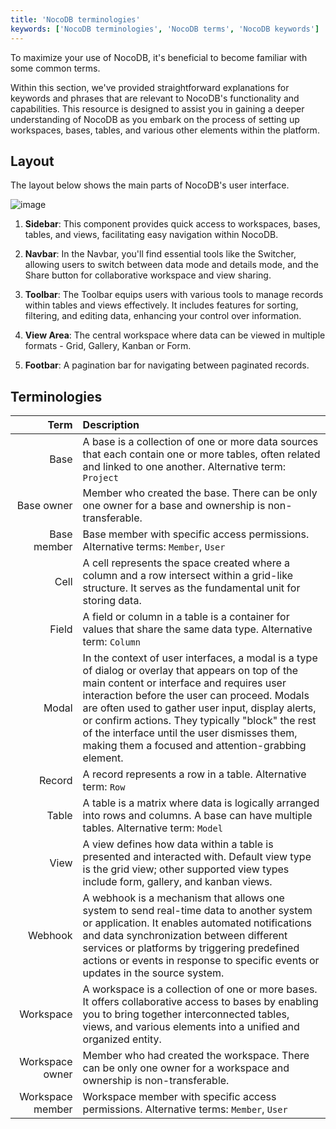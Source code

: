 ```yaml
---
title: 'NocoDB terminologies'
keywords: ['NocoDB terminologies', 'NocoDB terms', 'NocoDB keywords']
---
```



To maximize your use of NocoDB, it's beneficial to become familiar with some common terms.

Within this section, we've provided straightforward explanations for keywords and phrases that are relevant to NocoDB's functionality and capabilities. This resource is designed to assist you in gaining a deeper understanding of NocoDB as you embark on the process of setting up workspaces, bases, tables, and various other elements within the platform.

[//]: # (TBD : Link)

## Layout

The layout below shows the main parts of NocoDB's user interface.

![image](/img/v2/layout-overview.png)

1. **Sidebar**: This component provides quick access to workspaces, bases, tables, and views, facilitating easy navigation within NocoDB.

2. **Navbar**: In the Navbar, you'll find essential tools like the Switcher, allowing users to switch between data mode and details mode, and the Share button for collaborative workspace and view sharing.

3. **Toolbar**: The Toolbar equips users with various tools to manage records within tables and views effectively. It includes features for sorting, filtering, and editing data, enhancing your control over information.

4. **View Area**: The central workspace where data can be viewed in multiple formats - Grid, Gallery, Kanban or Form.

5. **Footbar**: A pagination bar for navigating between paginated records.

## Terminologies

|             Term | Description                                                                                                                                                                                                                                                                                                                                                                                                    |
|-----------------:|:---------------------------------------------------------------------------------------------------------------------------------------------------------------------------------------------------------------------------------------------------------------------------------------------------------------------------------------------------------------------------------------------------------------|
|             Base | A base is a collection of one or more data sources that each contain one or more tables, often related and linked to one another. Alternative term: `Project`                                                                                                                                                                                                                                                                                              |
|       Base owner | Member who created the base. There can be only one owner for a base and ownership is non-transferable.                                                                                                                                                                                                                                                                                                            |
|      Base member | Base member with specific access permissions. Alternative terms: `Member`, `User`                                                                                                                                                                                                                                                                                                                                 |
|             Cell | A cell represents the space created where a column and a row intersect within a grid-like structure. It serves as the fundamental unit for storing data.                                                                                                                                                                                                                                                        |
|           Field | A field or column in a table is a container for values that share the same data type. Alternative term: `Column`                                                                                                                                                                                                                                                                                                |
|            Modal | In the context of user interfaces, a modal is a type of dialog or overlay that appears on top of the main content or interface and requires user interaction before the user can proceed. Modals are often used to gather user input, display alerts, or confirm actions. They typically "block" the rest of the interface until the user dismisses them, making them a focused and attention-grabbing element. |
|           Record | A record represents a row in a table. Alternative term: `Row`                                                                                                                                                                                                                                                                                                                                                   |
|             Table | A table is a matrix where data is logically arranged into rows and columns. A base can have multiple tables. Alternative term: `Model`                                                                                                                                                                                                                                                                  |
|             View | A view defines how data within a table is presented and interacted with. Default view type is the grid view; other supported view types include form, gallery, and kanban views.                                                                                                                                                                                                                               |
|  Webhook          | A webhook is a mechanism that allows one system to send real-time data to another system or application. It enables automated notifications and data synchronization between different services or platforms by triggering predefined actions or events in response to specific events or updates in the source system. |
|        Workspace | A workspace is a collection of one or more bases. It offers collaborative access to bases by enabling you to bring together interconnected tables, views, and various elements into a unified and organized entity.                                                                                                                                                                                             |
|  Workspace owner | Member who had created the workspace. There can be only one owner for a workspace and ownership is non-transferable.                                                                                                                                                                                                                                                                                                  |
|  Workspace member | Workspace member with specific access permissions. Alternative terms: `Member`, `User`                                                                                                                                                                                                                                                                                                                            |
